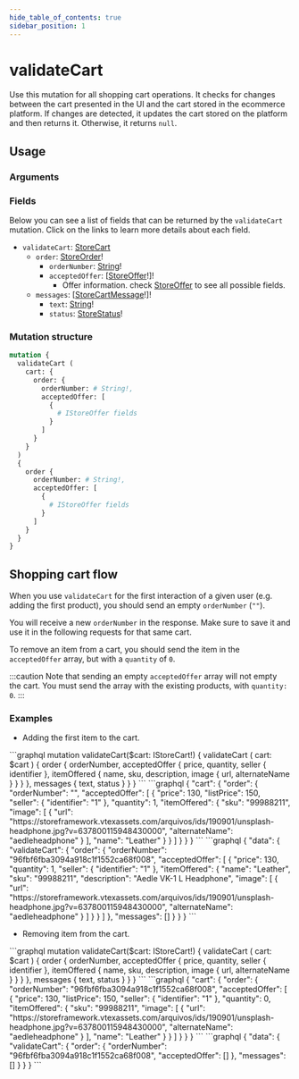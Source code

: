 ```yaml
---
hide_table_of_contents: true
sidebar_position: 1
---
```



# validateCart

Use this mutation for all shopping cart operations. It checks for changes between the cart presented in the UI and the cart stored in the ecommerce platform. If changes are detected, it updates the cart stored on the platform and then returns it. Otherwise, it returns `null`.

<div className="grid grid-cols-2 gap-20 pt-5">

<div>

## Usage

### Arguments

<PropsComponent
      name="cart"
      type="<code>IStoreCart</code>!"
      description="Shopping cart that should be validated, which is <code>IStoreOrder</code>, containing <code>orderNumber</code> and <code>acceptedOffer</code>."
      required="true"
    />

<PropsComponent
      name="orderNumber"
      type="String!"
      description="ID of the order in the ecommerce platform."
      required="true"
    />

<PropsComponent
      name="acceptedOffer"
      type="[<code>IStoreOffer</code>!]"
      description="Array of offers (<code>IStoreOffer</code>) that are in the front-end cart."
      required="true"
    />

### Fields

Below you can see a list of fields that can be returned by the `validateCart` mutation. Click on the links to learn more details about each field.

<ul>
  <li><code>validateCart</code>: <a href="/reference/api/objects#storecart">StoreCart</a>
  <ul>
    <li><code>order</code>: <a href="/reference/api/objects#storeorder">StoreOrder</a>!
    <ul>
      <li><code>orderNumber</code>: <a href="reference/api/scalars#string">String</a>!</li>
      <li><code>acceptedOffer</code>: [<a href="/reference/api/objects#storeoffer">StoreOffer</a>!]!
      <ul>
        <li>Offer information. check <a href="/reference/api/objects#storeoffer">StoreOffer</a> to see all possible fields.</li>
      </ul>
      </li>
    </ul>
    </li>
    <li><code>messages</code>: [<a href="/reference/api/objects#storecartmessage">StoreCartMessage</a>!]!
    <ul>
      <li><code>text</code>: <a href="/reference/api/scalars#string">String</a>!</li>
      <li><code>status</code>: <a href="/reference/api/enums#storestatus">StoreStatus</a>!</li>
    </ul>
    </li>
  </ul>
  </li>
</ul>

</div>
<div>

### Mutation structure

```graphql
mutation {
  validateCart (
    cart: {
      order: {
        orderNumber: # String!,
        acceptedOffer: [
          {
            # IStoreOffer fields
          }
        ]
      }
    }
  )
  {
    order {
      orderNumber: # String!,
      acceptedOffer: [
        {
          # IStoreOffer fields
        }
      ]
    }
  }
}
```

</div>
</div>

## Shopping cart flow

When you use `validateCart` for the first interaction of a given user (e.g. adding the first product), you should send an empty `orderNumber` (`""`).

You will receive a new `orderNumber` in the response. Make sure to save it and use it in the following requests for that same cart.

To remove an item from a cart, you should send the item in the `acceptedOffer` array, but with a `quantity` of `0`.

:::caution
Note that sending an empty `acceptedOffer` array will not empty the cart. You must send the array with the existing products, with `quantity: 0`.
:::

### Examples

- Adding the first item to the cart.

<Tabs>
<TabItem value="mutation" label="Mutation" default>
```graphql
mutation validateCart($cart: IStoreCart!) {
  validateCart (
    cart: $cart
  ) {
    order {
      orderNumber,
      acceptedOffer {
        price,
        quantity,
        seller {
          identifier
        },
        itemOffered {
          name,
          sku,
          description,
          image {
            url,
            alternateName
          }
        }
      }
    },
    messages {
      text,
      status
    }
  }
}
```
</TabItem>

<TabItem value="variables" label="Variables" default>
```graphql
{
  "cart": {
    "order": {
      "orderNumber": "",
      "acceptedOffer": [
        {
          "price": 130,
          "listPrice": 150,
          "seller": {
            "identifier": "1"
          },
          "quantity": 1,
          "itemOffered": {
            "sku": "99988211",
            "image": [
              {
                "url": "https://storeframework.vtexassets.com/arquivos/ids/190901/unsplash-headphone.jpg?v=637800115948430000",
                "alternateName": "aedleheadphone"
              }
            ],
            "name": "Leather"
          }
        }
      ]
    }
  }
}
```
</TabItem>

<TabItem value="response" label="Response" default>
```graphql
{
  "data": {
    "validateCart": {
      "order": {
        "orderNumber": "96fbf6fba3094a918c1f1552ca68f008",
        "acceptedOffer": [
          {
            "price": 130,
            "quantity": 1,
            "seller": {
              "identifier": "1"
            },
            "itemOffered": {
              "name": "Leather",
              "sku": "99988211",
              "description": "Aedle VK-1 L Headphone",
              "image": [
                {
                  "url": "https://storeframework.vtexassets.com/arquivos/ids/190901/unsplash-headphone.jpg?v=637800115948430000",
                  "alternateName": "aedleheadphone"
                }
              ]
            }
          }
        ]
      },
      "messages": []
    }
  }
}
```
</TabItem>
</Tabs>

- Removing item from the cart.

<Tabs>
<TabItem value="mutation" label="Mutation" default>
```graphql
mutation validateCart($cart: IStoreCart!) {
  validateCart (
    cart: $cart
  ) {
    order {
      orderNumber,
      acceptedOffer {
        price,
        quantity,
        seller {
          identifier
        },
        itemOffered {
          name,
          sku,
          description,
          image {
            url,
            alternateName
          }
        }
      }
    },
    messages {
      text,
      status
    }
  }
}
```
</TabItem>

<TabItem value="variables" label="Variables" default>
```graphql
{
  "cart": {
    "order": {
      "orderNumber": "96fbf6fba3094a918c1f1552ca68f008",
      "acceptedOffer": [
        {
          "price": 130,
          "listPrice": 150,
          "seller": {
            "identifier": "1"
          },
          "quantity": 0,
          "itemOffered": {
            "sku": "99988211",
            "image": [
              {
                "url": "https://storeframework.vtexassets.com/arquivos/ids/190901/unsplash-headphone.jpg?v=637800115948430000",
                "alternateName": "aedleheadphone"
              }
            ],
            "name": "Leather"
          }
        }
      ]
    }
  }
}
```
</TabItem>

<TabItem value="response" label="Response" default>
```graphql
{
  "data": {
    "validateCart": {
      "order": {
        "orderNumber": "96fbf6fba3094a918c1f1552ca68f008",
        "acceptedOffer": []
      },
      "messages": []
    }
  }
}
```
</TabItem>
</Tabs>
